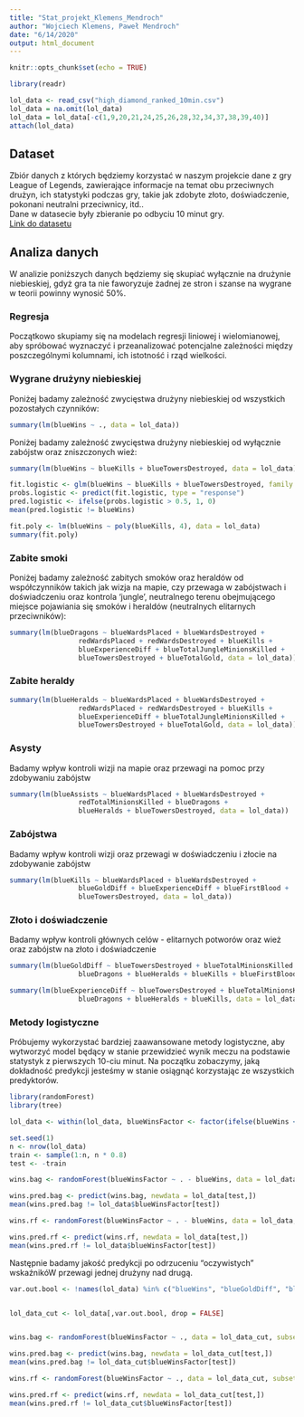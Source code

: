 ```yaml
---
title: "Stat_projekt_Klemens_Mendroch"
author: "Wojciech Klemens, Paweł Mendroch"
date: "6/14/2020"
output: html_document
---
```


```r
knitr::opts_chunk$set(echo = TRUE)

library(readr)

lol_data <- read_csv("high_diamond_ranked_10min.csv")
lol_data = na.omit(lol_data)
lol_data = lol_data[-c(1,9,20,21,24,25,26,28,32,34,37,38,39,40)]
attach(lol_data)
```

## Dataset

Zbiór danych z których będziemy korzystać w naszym projekcie dane z gry League of Legends,
zawierające informacje na temat obu przeciwnych drużyn, ich statystyki podczas gry, takie
jak zdobyte złoto, doświadczenie, pokonani neutralni przeciwnicy, itd.. <br />
Dane w datasecie były zbieranie po odbyciu 10 minut gry. <br />
[Link do datasetu](https://www.kaggle.com/bobbyscience/league-of-legends-diamond-ranked-games-10-min)

## Analiza danych

W analizie poniższych danych będziemy się skupiać wyłącznie na drużynie niebieskiej,
gdyż gra ta nie faworyzuje żadnej ze stron i szanse na wygrane w teorii powinny wynosić 50%.

### Regresja

Początkowo skupiamy się na modelach regresji liniowej i wielomianowej, aby spróbować wyznaczyć
i przeanalizować potencjalne zależności między poszczególnymi kolumnami, ich istotność i rząd wielkości.

### Wygrane drużyny niebieskiej

Poniżej badamy zależność zwycięstwa drużyny niebieskiej od wszystkich pozostałych czynników:

```r
summary(lm(blueWins ~ ., data = lol_data))
```

Poniżej badamy zależność zwycięstwa drużyny niebieskiej od wyłącznie zabójstw oraz zniszczonych wież:

```r
summary(lm(blueWins ~ blueKills + blueTowersDestroyed, data = lol_data))
```

```r
fit.logistic <- glm(blueWins ~ blueKills + blueTowersDestroyed, family = binomial, data = lol_data)
probs.logistic <- predict(fit.logistic, type = "response")
pred.logistic <- ifelse(probs.logistic > 0.5, 1, 0)
mean(pred.logistic != blueWins)
```

```r
fit.poly <- lm(blueWins ~ poly(blueKills, 4), data = lol_data)
summary(fit.poly)
```

### Zabite smoki

Poniżej badamy zależność zabitych smoków oraz heraldów od współczynników takich jak wizja na mapie, czy
przewaga w zabójstwach i doświadczeniu oraz kontrola 'jungle', neutralnego terenu
obejmującego miejsce pojawiania się smoków i heraldów (neutralnych elitarnych przeciwników):

```r
summary(lm(blueDragons ~ blueWardsPlaced + blueWardsDestroyed +
                 redWardsPlaced + redWardsDestroyed + blueKills +
                 blueExperienceDiff + blueTotalJungleMinionsKilled +
                 blueTowersDestroyed + blueTotalGold, data = lol_data))
```

### Zabite heraldy

```r
summary(lm(blueHeralds ~ blueWardsPlaced + blueWardsDestroyed +
                 redWardsPlaced + redWardsDestroyed + blueKills +
                 blueExperienceDiff + blueTotalJungleMinionsKilled +
                 blueTowersDestroyed + blueTotalGold, data = lol_data))
```

### Asysty

Badamy wpływ kontroli wizji na mapie oraz przewagi na pomoc przy zdobywaniu zabójstw

```r
summary(lm(blueAssists ~ blueWardsPlaced + blueWardsDestroyed +
                 redTotalMinionsKilled + blueDragons +
                 blueHeralds + blueTowersDestroyed, data = lol_data))
```

### Zabójstwa

Badamy wpływ kontroli wizji oraz przewagi w doświadczeniu i złocie na zdobywanie zabójstw

```r
summary(lm(blueKills ~ blueWardsPlaced + blueWardsDestroyed +
                 blueGoldDiff + blueExperienceDiff + blueFirstBlood +
                 blueTowersDestroyed, data = lol_data))
```

### Złoto i doświadczenie

Badamy wpływ kontroli głównych celów - elitarnych potworów oraz wież oraz zabójstw
na złoto i doświadczenie

```r
summary(lm(blueGoldDiff ~ blueTowersDestroyed + blueTotalMinionsKilled +
                 blueDragons + blueHeralds + blueKills + blueFirstBlood, data = lol_data))
```

```r
summary(lm(blueExperienceDiff ~ blueTowersDestroyed + blueTotalMinionsKilled +
                 blueDragons + blueHeralds + blueKills, data = lol_data))
```

### Metody logistyczne

Próbujemy wykorzystać bardziej zaawansowane metody logistyczne, aby wytworzyć model będący
w stanie przewidzieć wynik meczu na podstawie statystyk z pierwszych 10-ciu minut.
Na początku zobaczymy, jaką dokładność predykcji jesteśmy w stanie osiągnąć korzystając ze wszystkich predyktorów.

```r
library(randomForest)
library(tree)

lol_data <- within(lol_data, blueWinsFactor <- factor(ifelse(blueWins <= 0.5, "0", "1")))

set.seed(1)
n <- nrow(lol_data)
train <- sample(1:n, n * 0.8)
test <- -train

wins.bag <- randomForest(blueWinsFactor ~ . - blueWins, data = lol_data, subset=train, mtry=25, importance = TRUE)

wins.pred.bag <- predict(wins.bag, newdata = lol_data[test,])
mean(wins.pred.bag != lol_data$blueWinsFactor[test])

wins.rf <- randomForest(blueWinsFactor ~ . - blueWins, data = lol_data, subset=train, importance = TRUE)

wins.pred.rf <- predict(wins.rf, newdata = lol_data[test,])
mean(wins.pred.rf != lol_data$blueWinsFactor[test])

```

Następnie badamy jakość predykcji po odrzuceniu "oczywistych" wskaźnikóW przewagi jednej drużyny nad drugą.

```r

var.out.bool <- !names(lol_data) %in% c("blueWins", "blueGoldDiff", "blueExperienceDiff", "blueTotalGold", "blueTotalExperience", "blueAvgLevel", "redAvgLevel", "blueKills", "blueDeaths")


lol_data_cut <- lol_data[,var.out.bool, drop = FALSE]


wins.bag <- randomForest(blueWinsFactor ~ ., data = lol_data_cut, subset=train, mtry=17, importance = TRUE)

wins.pred.bag <- predict(wins.bag, newdata = lol_data_cut[test,])
mean(wins.pred.bag != lol_data_cut$blueWinsFactor[test])

wins.rf <- randomForest(blueWinsFactor ~ ., data = lol_data_cut, subset=train, importance = TRUE)

wins.pred.rf <- predict(wins.rf, newdata = lol_data_cut[test,])
mean(wins.pred.rf != lol_data_cut$blueWinsFactor[test])
```


